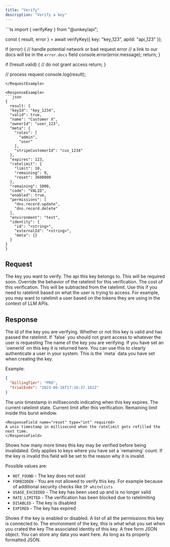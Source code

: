 ```yaml
---
title: "Verify"
description: "Verify a key"
---
```


<RequestExample>
```ts
import { verifyKey } from "@unkey/api";

const { result, error } = await verifyKey({ key: "key_123", apiId: "api_123" });

if (error) {
  // handle potential network or bad request error
  // a link to our docs will be in the `error.docs` field
  console.error(error.message);
  return;
}

if (!result.valid) {
  // do not grant access
  return;
}

// process request
console.log(result);
```
</RequestExample>

<ResponseExample>
```json
{
  result: {
  "keyId": "key_1234",
  "valid": true,
  "name": "Customer X",
  "ownerId": "user_123",
  "meta": {
    "roles": [
      "admin",
      "user"
    ],
    "stripeCustomerId": "cus_1234"
  },
  "expires": 123,
  "ratelimit": {
    "limit": 10,
    "remaining": 9,
    "reset": 3600000
  },
  "remaining": 1000,
  "code": "VALID",
  "enabled": true,
  "permissions": [
    "dns.record.update",
    "dns.record.delete"
  ],
  "environment": "test",
  "identity": {
    "id": "<string>",
    "externalId": "<string>",
    "meta": {}
  }
}
}
```
</ResponseExample>

## Request

<ParamField body="key" type="string" required>
  The key you want to verify.
</ParamField>


<ParamField body="apiId" type="string" >
  The api this key belongs to. This will be required soon.
</ParamField>


<ParamField body="ratelimit" type="object" >
  Override the behavior of the ratelimit for this verification.
<Expandable title="properties" defaultOpen>
<ParamField body="cost" type="number" default={1}>
  The cost of this verification. This will be subtracted from the ratelimit.
  Use this if you need to ratelimit based on what the user is trying to access. For example, you may want to ratelimit a user based on the tokens they are using in the context of LLM APIs.

</ParamField>
</Expandable>

</ParamField>


## Response

<ResponseField name="result">
<Expandable title="properties" defaultOpen>

<ResponseField name="keyId" type="string" required>
  The id of the key you are verifying.
</ResponseField>

<ResponseField name="valid" type="boolean" required>
  Whether or not this key is valid and has passed the ratelimit. If `false` you
  should not grant access to whatever the user is requesting
</ResponseField>

<ResponseField name="name" type="string">
  The name of the key you are verifying.
</ResponseField>

<ResponseField name="ownerId" type="string">
  If you have set an `ownerId` on this key it is returned here. You can use this
  to clearly authenticate a user in your system.
</ResponseField>

<ResponseField name="meta" type="object" >
This is the `meta` data you have set when creating the key.

Example:

```json
{
  "billingTier": "PRO",
  "trialEnds": "2023-06-16T17:16:37.161Z"
}
```

</ResponseField>

<ResponseField name="expires" type="int">
  The unix timestamp in milliseconds indicating when this key expires.
</ResponseField>

<ResponseField name="ratelimit" type="object">
  The current ratelimit state.

  <Expandable title="properties">

  <ResponseField name="limit" type="int"  required>
  Current limit after this verification.

  </ResponseField>
  <ResponseField name="remaining" type="int" required>
  Remaining limit inside this burst window.

  </ResponseField>

    <ResponseField name="reset" type="int" required>
    A unix timestamp in millisecond when the ratelimit gets refilled the next time.
    </ResponseField>

 </Expandable>

</ResponseField>

  <ResponseField name="remaining" type="int">
    Shows how many more times this key may be verified before being invalidated.
    Only applies to keys where you have set a `remaining` count.
    </ResponseField>

<ResponseField name="code" type="string" >
  If the key is invalid this field will be set to the reason why it is invalid.

  Possible values are:
  - `NOT_FOUND` - The key does not exist
  - `FORBIDDEN` - You are not allowed to verify this key. For example because of additional security
  checks like `IP whitelists`
  - `USAGE_EXCEEDED` - The key has been used up and is no longer valid
  - `RATE_LIMITED` - The verification has been blocked due to ratelimiting
  - `DISABLED` - The key is disabled
  - `EXPIRED` - The key has expired
</ResponseField>


<ResponseField name="enabled" type="bool">
    Shows if the key is enabled or disabled.
</ResponseField>


<ResponseField name="permissions" type="string[]">
   A list of all the permissions this key is connected to.
</ResponseField>

<ResponseField name="environment" type="string">
 The environment of the key, this is what what you set when you crated the key
</ResponseField>

<ResponseField name="identity" type="Object">
The associated identity of this key.
 <Expandable title="properties">
  <ParamField body="identity.id" type="string" required />

  <ParamField body="identity.externalId" type="string" required/>
  <ParamField body="identity.meta" type="object" required>
  A free form JSON object. You can store any data you want here. As long as its properly formatted JSON.
      <Expandable title="properties">
        <ParamField body="identity.meta.{key}" type="any | null"/>
      </Expandable>
  </ParamField>
 </Expandable>
</ResponseField>
</Expandable>
</ResponseField>
